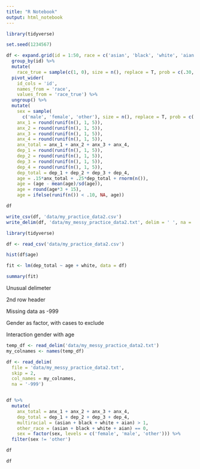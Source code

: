 ```yaml
---
title: "R Notebook"
output: html_notebook
---
```


```r
library(tidyverse)

set.seed(1234567)

df <- expand.grid(id = 1:50, race = c('asian', 'black', 'white', 'aian')) %>% 
  group_by(id) %>% 
  mutate(
    race_true = sample(c(1, 0), size = n(), replace = T, prob = c(.30, .70))) %>% 
  pivot_wider(
    id_cols = 'id',
    names_from = 'race',
    values_from = 'race_true') %>% 
  ungroup() %>% 
  mutate(
    sex = sample(
      c('male', 'female', 'other'), size = n(), replace = T, prob = c(.48, .48, .2)),
    anx_1 = round(runif(n(), 1, 5)),
    anx_2 = round(runif(n(), 1, 5)),
    anx_3 = round(runif(n(), 1, 5)),
    anx_4 = round(runif(n(), 1, 5)),
    anx_total = anx_1 + anx_2 + anx_3 + anx_4,
    dep_1 = round(runif(n(), 1, 5)),
    dep_2 = round(runif(n(), 1, 5)),
    dep_3 = round(runif(n(), 1, 5)),
    dep_4 = round(runif(n(), 1, 5)),
    dep_total = dep_1 + dep_2 + dep_3 + dep_4,
    age = .15*anx_total + .25*dep_total + rnorm(n()),
    age = (age - mean(age)/sd(age)),
    age = round(age*3 + 15),
    age = ifelse(runif(n()) < .10, NA, age))

df
```

```r
write_csv(df, 'data/my_practice_data2.csv')
write_delim(df, 'data/my_messy_practice_data2.txt', delim = ' ', na = '-999')
```






```r
library(tidyverse)

df <- read_csv('data/my_practice_data2.csv')

hist(df$age)

fit <- lm(dep_total ~ age + white, data = df)

summary(fit)
```

Unusual delimeter

2nd row header

Missing data as -999

Gender as factor, with cases to exclude

Interaction gender with age

```r
temp_df <- read_delim('data/my_messy_practice_data2.txt')
my_colnames <- names(temp_df)

df <- read_delim(
  file = 'data/my_messy_practice_data2.txt', 
  skip = 2, 
  col_names = my_colnames,
  na = '-999')


df %>% 
  mutate(
    anx_total = anx_1 + anx_2 + anx_3 + anx_4,
    dep_total = dep_1 + dep_2 + dep_3 + dep_4,
    multiracial = (asian + black + white + aian) > 1,
    other_race = (asian + black + white + aian) == 0,
    sex = factor(sex, levels = c('female', 'male', 'other'))) %>% 
  filter(sex != 'other')

df
```


```r
df 
```







